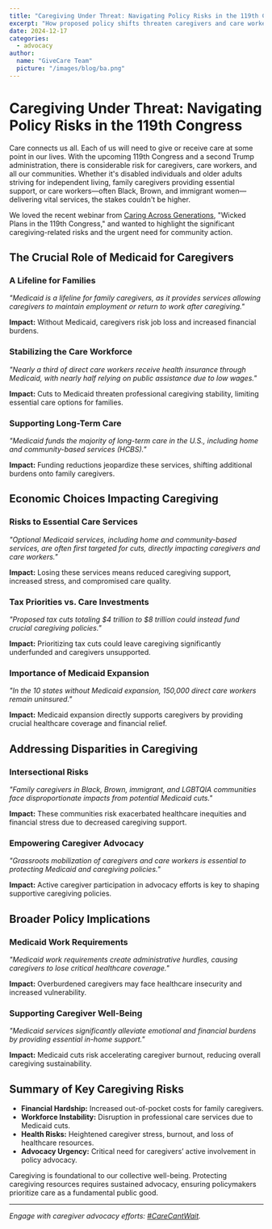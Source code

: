 ```yaml
---
title: "Caregiving Under Threat: Navigating Policy Risks in the 119th Congress"
excerpt: "How proposed policy shifts threaten caregivers and care workers, inspired by insights from Caring Across Generations."
date: 2024-12-17
categories: 
  - advocacy
author:
  name: "GiveCare Team"
  picture: "/images/blog/ba.png"
---
```


# Caregiving Under Threat: Navigating Policy Risks in the 119th Congress

Care connects us all. Each of us will need to give or receive care at some point in our lives. With the upcoming 119th Congress and a second Trump administration, there is considerable risk for caregivers, care workers, and all our communities. Whether it's disabled individuals and older adults striving for independent living, family caregivers providing essential support, or care workers—often Black, Brown, and immigrant women—delivering vital services, the stakes couldn't be higher.

We loved the recent webinar from [Caring Across Generations](https://caringacross.org/), "Wicked Plans in the 119th Congress," and wanted to highlight the significant caregiving-related risks and the urgent need for community action.

## The Crucial Role of Medicaid for Caregivers

### A Lifeline for Families
*"Medicaid is a lifeline for family caregivers, as it provides services allowing caregivers to maintain employment or return to work after caregiving."*

**Impact:** Without Medicaid, caregivers risk job loss and increased financial burdens.

### Stabilizing the Care Workforce
*"Nearly a third of direct care workers receive health insurance through Medicaid, with nearly half relying on public assistance due to low wages."*

**Impact:** Cuts to Medicaid threaten professional caregiving stability, limiting essential care options for families.

### Supporting Long-Term Care
*"Medicaid funds the majority of long-term care in the U.S., including home and community-based services (HCBS)."*

**Impact:** Funding reductions jeopardize these services, shifting additional burdens onto family caregivers.

## Economic Choices Impacting Caregiving

### Risks to Essential Care Services
*"Optional Medicaid services, including home and community-based services, are often first targeted for cuts, directly impacting caregivers and care workers."*

**Impact:** Losing these services means reduced caregiving support, increased stress, and compromised care quality.

### Tax Priorities vs. Care Investments
*"Proposed tax cuts totaling $4 trillion to $8 trillion could instead fund crucial caregiving policies."*

**Impact:** Prioritizing tax cuts could leave caregiving significantly underfunded and caregivers unsupported.

### Importance of Medicaid Expansion
*"In the 10 states without Medicaid expansion, 150,000 direct care workers remain uninsured."*

**Impact:** Medicaid expansion directly supports caregivers by providing crucial healthcare coverage and financial relief.

## Addressing Disparities in Caregiving

### Intersectional Risks
*"Family caregivers in Black, Brown, immigrant, and LGBTQIA communities face disproportionate impacts from potential Medicaid cuts."*

**Impact:** These communities risk exacerbated healthcare inequities and financial stress due to decreased caregiving support.

### Empowering Caregiver Advocacy
*"Grassroots mobilization of caregivers and care workers is essential to protecting Medicaid and caregiving policies."*

**Impact:** Active caregiver participation in advocacy efforts is key to shaping supportive caregiving policies.

## Broader Policy Implications

### Medicaid Work Requirements
*"Medicaid work requirements create administrative hurdles, causing caregivers to lose critical healthcare coverage."*

**Impact:** Overburdened caregivers may face healthcare insecurity and increased vulnerability.

### Supporting Caregiver Well-Being
*"Medicaid services significantly alleviate emotional and financial burdens by providing essential in-home support."*

**Impact:** Medicaid cuts risk accelerating caregiver burnout, reducing overall caregiving sustainability.

## Summary of Key Caregiving Risks

- **Financial Hardship:** Increased out-of-pocket costs for family caregivers.
- **Workforce Instability:** Disruption in professional care services due to Medicaid cuts.
- **Health Risks:** Heightened caregiver stress, burnout, and loss of healthcare resources.
- **Advocacy Urgency:** Critical need for caregivers’ active involvement in policy advocacy.

Caregiving is foundational to our collective well-being. Protecting caregiving resources requires sustained advocacy, ensuring policymakers prioritize care as a fundamental public good.

---

*Engage with caregiver advocacy efforts: [#CareCantWait](https://twitter.com/CaringAcrossGen).*